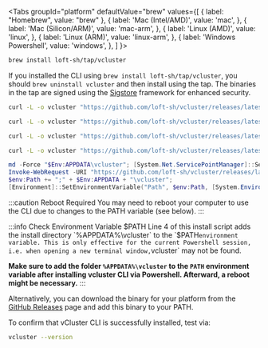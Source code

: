 
<Tabs
  groupId="platform"
  defaultValue="brew"
  values={[
	{ label: "Homebrew", value: "brew" },
    { label: 'Mac (Intel/AMD)', value: 'mac', },
    { label: 'Mac (Silicon/ARM)', value: 'mac-arm', },
    { label: 'Linux (AMD)', value: 'linux', },
    { label: 'Linux (ARM)', value: 'linux-arm', },
    { label: 'Windows Powershell', value: 'windows', },
  ]
}>
<TabItem value="brew">

```bash
brew install loft-sh/tap/vcluster
```

If you installed the CLI using `brew install loft-sh/tap/vcluster`, you should `brew uninstall vcluster` and then install using the tap.
The binaries in the tap are signed using the [Sigstore](https://docs.sigstore.dev/) framework for enhanced security.

</TabItem>
<TabItem value="mac">

```bash
curl -L -o vcluster "https://github.com/loft-sh/vcluster/releases/latest/download/vcluster-darwin-amd64" && sudo install -c -m 0755 vcluster /usr/local/bin && rm -f vcluster
```

</TabItem>
<TabItem value="mac-arm">

```bash
curl -L -o vcluster "https://github.com/loft-sh/vcluster/releases/latest/download/vcluster-darwin-arm64" && sudo install -c -m 0755 vcluster /usr/local/bin && rm -f vcluster
```

</TabItem>
<TabItem value="linux">

```bash
curl -L -o vcluster "https://github.com/loft-sh/vcluster/releases/latest/download/vcluster-linux-amd64" && sudo install -c -m 0755 vcluster /usr/local/bin && rm -f vcluster
```

</TabItem>
<TabItem value="linux-arm">

```bash
curl -L -o vcluster "https://github.com/loft-sh/vcluster/releases/latest/download/vcluster-linux-arm64" && sudo install -c -m 0755 vcluster /usr/local/bin && rm -f vcluster
```

</TabItem>
<TabItem value="windows">

```powershell {4}
md -Force "$Env:APPDATA\vcluster"; [System.Net.ServicePointManager]::SecurityProtocol = [System.Net.SecurityProtocolType]'Tls,Tls11,Tls12';
Invoke-WebRequest -URI "https://github.com/loft-sh/vcluster/releases/latest/download/vcluster-windows-amd64.exe" -o $Env:APPDATA\vcluster\vcluster.exe;
$env:Path += ";" + $Env:APPDATA + "\vcluster";
[Environment]::SetEnvironmentVariable("Path", $env:Path, [System.EnvironmentVariableTarget]::User);
```

:::caution Reboot Required
You may need to reboot your computer to use the CLI due to changes to the PATH variable (see below).
:::

:::info Check Environment Variable $PATH
Line 4 of this install script adds the install directory `%APPDATA%\vcluster` to the `$PATH`environment variable. This is only effective for the current Powershell session, i.e. when opening a new terminal window,`vcluster` may not be found.

**Make sure to add the folder `%APPDATA%\vcluster` to the `PATH` environment variable after installing vcluster CLI via Powershell. Afterward, a reboot might be necessary.**
:::

</TabItem>
</Tabs>

Alternatively, you can download the binary for your platform from the [GitHub Releases](https://github.com/loft-sh/vcluster/releases) page and add this binary to your PATH.

To confirm that vCluster CLI is successfully installed, test via:

```bash
vcluster --version
```
